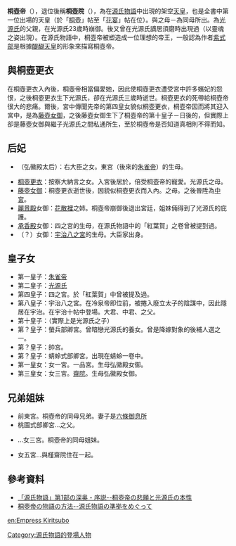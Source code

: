 '''桐壺帝'''（{{jpn|j= 桐壺帝|hg= きりつぼてい・きりつぼのみかど}}），退位後稱'''桐壺院'''（{{jpn|j= 桐壺院|hg= きりつぼいん}}），為在[[源氏物語|源氏物語]]中出現的架空[[天皇|天皇]]，也是全書中第一位出場的天皇（於「[[桐壺|桐壺]]」帖至「[[花宴|花宴]]」帖在位）。與{{Tsl|ja|頭中将|頭中將}}之母－{{Tsl|ja|大宮 (源氏物語)|大宮 (源氏物語)|三條大宮}}為同母所出。為[[光源氏|光源氏]]的父親，在光源氏23歲時崩御。後又曾在光源氏謫居須磨時出現過（以靈魂之姿出現）。在源氏物語中，桐壺帝被塑造成一位理想的帝王，一般認為作者[[紫式部|紫式部]]是根據[[醍醐天皇|醍醐天皇]]的形象來描寫桐壺帝。

== 與桐壺更衣 ==

在桐壺更衣入內後，桐壺帝相當偏愛她，因此使桐壺更衣遭受宮中許多嬪妃的怨恨，之後桐壺更衣生下光源氏，卻在光源氏三歲時逝世。桐壺更衣的死帶給桐壺帝很大的悲痛。爾後，宮中傳聞先帝的第四皇女貌似桐壺更衣，桐壺帝因而將其迎入宮中，是為[[藤壺中宮|藤壺女御]]，之後藤壺女御生下了桐壺帝的第十皇子－日後的{{Tsl|ja|冷泉帝}}，但實際上卻是藤壺女御與繼子光源氏之間私通所生，至於桐壺帝是否知道真相則不得而知。

== 后妃 ==
*{{Tsl|ja|弘徽殿女御}}（弘徽殿太后）：右大臣之女。東宮（後來的[[朱雀帝|朱雀帝]]）的生母。
*[[桐壺更衣|桐壺更衣]]：按察大納言之女。入宮後居於{{Tsl|ja|淑景舎|淑景舍|桐壺}}，倍受桐壺帝的寵愛。光源氏之母。
*[[藤壺中宮|藤壺女御]]：桐壺更衣逝世後，因貌似桐壺更衣而入內。{{Tsl|ja|冷泉帝}}之母。之後晉陞為[[中宮|中宮]]。
*[[麗景殿|麗景殿]]女御：[[花散裡|花散裡]]之姉。桐壺帝崩御後退出宮廷，姐妹倆得到了光源氏的庇護。
*[[承香殿|承香殿]]女御：四之宮的生母，在源氏物語中的「紅葉賀」之卷曾被提到過。
*（？）女御：[[八之宮|宇治八之宮]]的生母。大臣家出身。

== 皇子女 ==
*第一皇子：[[朱雀帝|朱雀帝]]
*第二皇子：[[光源氏|光源氏]]
*第四皇子：四之宮。於「紅葉賀」中曾被提及過。
*第八皇子：宇治八之宮。在冷泉帝即位前，被捲入廢立太子的陰謀中，因此隱居在宇治。在宇治十帖中登場。大君、中君、{{Tsl|ja|浮舟 (源氏物語)#人物としての浮舟|浮舟}}之父。
*第十皇子：{{Tsl|ja|冷泉帝}}（實際上是光源氏之子）
*第？皇子：螢兵部卿宮。曾暗戀光源氏的養女{{Tsl|ja|玉鬘 (源氏物語)#玉鬘の半生|玉鬘}}。曾是{{Tsl|ja|女三宮}}降嫁對象的後補人選之一。
*第？皇子：帥宮。
*第？皇子：蜻蛉式部卿宮。出現在蜻蛉一卷中。
*第一皇女：女一宮。一品宮。生母弘徽殿女御。
*第三皇女：女三宮。[[齋院|齋院]]。生母弘徽殿女御。

== 兄弟姐妹 ==
*前東宮。桐壺帝的同母兄弟。妻子是[[六條御息所|六條御息所]]
*桃園式部卿宮…{{Tsl|ja|朝顔 (源氏物語)#朝顔の姫君|朝顏 (源氏物語)|槿齋院}}之父。
*{{Tsl|ja|大宮 (源氏物語)|大宮 (源氏物語)|大宮}}…女三宮。桐壺帝的同母姐妹。
*女五宮…與槿齋院住在一起。

==參考資料==
*[http://ci.nii.ac.jp/naid/40001400886/ 「源氏物語」第1部の深奥・序説--桐壺帝の悲願と光源氏の本性] {{Wayback|url=http://ci.nii.ac.jp/naid/40001400886/ |date=20191211110744 }}
*[http://ci.nii.ac.jp/naid/40001293102/ 桐壺帝の物語の方法--源氏物語の準拠をめぐって] {{Wayback|url=http://ci.nii.ac.jp/naid/40001293102/ |date=20191217231452 }}

{{源氏物語}}
[[Category:源氏物語的登場人物|Category:源氏物語的登場人物]]

[[en:Empress_Kiritsubo|en:Empress Kiritsubo]]